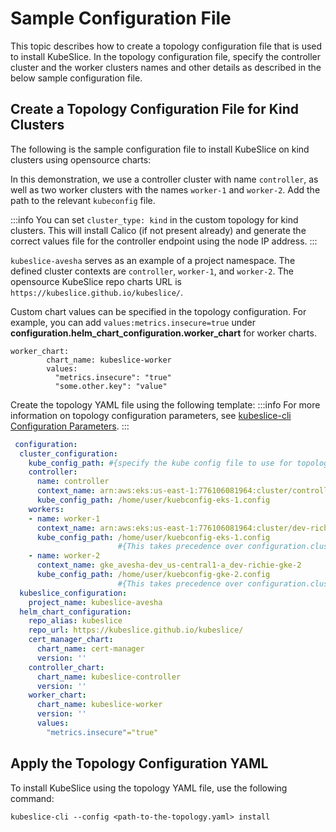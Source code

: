 # Sample Configuration File

This topic describes how to create a topology configuration file that is used to install KubeSlice. In the topology 
configuration file, specify the controller cluster and the worker clusters names and other details as described in 
the below sample configuration file.

## Create a Topology Configuration File for Kind Clusters
The following is the sample configuration file to install KubeSlice on kind clusters using opensource charts:

In this demonstration, we use a controller cluster with name `controller`, as well as two worker clusters with the names `worker-1` 
and `worker-2`. Add the path to the relevant `kubeconfig` file. 

:::info
You can set `cluster_type: kind` in the custom topology for kind clusters. This will install Calico (if not present already) and generate 
the correct values file for the controller endpoint using the node IP address.
:::

`kubeslice-avesha` serves as an example of a project namespace. The defined cluster contexts  are `controller`, `worker-1`, and `worker-2`. 
The opensource KubeSlice repo charts URL is `https://kubeslice.github.io/kubeslice/`.

Custom chart values can be specified in the topology configuration. For example, you can add `values:metrics.insecure=true` under 
**configuration.helm_chart_configuration.worker_chart** for worker charts.

```
worker_chart:
        chart_name: kubeslice-worker
        values:
          "metrics.insecure": "true"
          "some.other.key": "value"
```

Create the topology YAML file using the following template:
:::info
For more information on topology configuration parameters, 
see [kubeslice-cli Configuration Parameters](/versioned_docs/version-0.6.0/reference/kubeslice-cli-configuration-parameters.mdx).
:::
```yaml
 configuration: 
  cluster_configuration:
    kube_config_path: #{specify the kube config file to use for topology setup; for topology only}
    controller:
      name: controller
      context_name: arn:aws:eks:us-east-1:776106081964:cluster/controller-eks-1
      kube_config_path: /home/user/kuebconfig-eks-1.config
    workers: 
    - name: worker-1
      context_name: arn:aws:eks:us-east-1:776106081964:cluster/dev-richie-eks-1
      kube_config_path: /home/user/kuebconfig-eks-1.config
                        #{This takes precedence over configuration.cluster_configuration.kube_config_path}
    - name: worker-2
      context_name: gke_avesha-dev_us-central1-a_dev-richie-gke-2
      kube_config_path: /home/user/kuebconfig-gke-2.config
                        #{This takes precedence over configuration.cluster_configuration.kube_config_path}
  kubeslice_configuration:
    project_name: kubeslice-avesha
  helm_chart_configuration:
    repo_alias: kubeslice
    repo_url: https://kubeslice.github.io/kubeslice/
    cert_manager_chart:
      chart_name: cert-manager
      version: ''
    controller_chart:
      chart_name: kubeslice-controller
      version: ''
    worker_chart:
      chart_name: kubeslice-worker
      version: ''
      values: 
        "metrics.insecure"="true"
```

## Apply the Topology Configuration YAML
To install KubeSlice using the topology YAML file, use the following command:
```
kubeslice-cli --config <path-to-the-topology.yaml> install
```